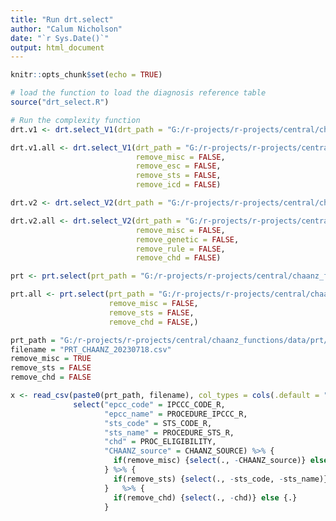 ---
title: "Run drt.select"
author: "Calum Nicholson"
date: "`r Sys.Date()`"
output: html_document
---

```{r setup, include=FALSE}
knitr::opts_chunk$set(echo = TRUE)

```

``` {r}
# load the function to load the diagnosis reference table
source("drt_select.R")
```

``` {r}
# Run the complexity function
drt.v1 <- drt.select_V1(drt_path = "G:/r-projects/r-projects/central/chaanz_functions/data/drt/")

drt.v1.all <- drt.select_V1(drt_path = "G:/r-projects/r-projects/central/chaanz_functions/data/drt/",
                            remove_misc = FALSE,
                            remove_esc = FALSE,
                            remove_sts = FALSE,
                            remove_icd = FALSE)
```

``` {r}
drt.v2 <- drt.select_V2(drt_path = "G:/r-projects/r-projects/central/chaanz_functions/data/drt/")

drt.v2.all <- drt.select_V2(drt_path = "G:/r-projects/r-projects/central/chaanz_functions/data/drt/",
                            remove_misc = FALSE,
                            remove_genetic = FALSE,
                            remove_rule = FALSE,
                            remove_chd = FALSE)
```

``` {r}
prt <- prt.select(prt_path = "G:/r-projects/r-projects/central/chaanz_functions/data/drt/")

prt.all <- prt.select(prt_path = "G:/r-projects/r-projects/central/chaanz_functions/data/drt/",
                      remove_misc = FALSE,
                      remove_sts = FALSE,
                      remove_chd = FALSE,)
```



``` {r}
prt_path = "G:/r-projects/r-projects/central/chaanz_functions/data/prt/"
filename = "PRT_CHAANZ_20230718.csv"
remove_misc = TRUE
remove_sts = FALSE
remove_chd = FALSE
```

``` {r}
x <- read_csv(paste0(prt_path, filename), col_types = cols(.default = "c")) %>%
              select("epcc_code" = IPCCC_CODE_R, 
                     "epcc_name" = PROCEDURE_IPCCC_R,
                     "sts_code" = STS_CODE_R,
                     "sts_name" = PROCEDURE_STS_R,
                     "chd" = PROC_ELIGIBILITY,
                     "CHAANZ_source" = CHAANZ_SOURCE) %>% {
                       if(remove_misc) {select(., -CHAANZ_source)} else {.}
                     } %>% {
                       if(remove_sts) {select(., -sts_code, -sts_name)} else {.}
                     }   %>% {
                       if(remove_chd) {select(., -chd)} else {.}
                     } 
```







